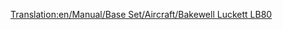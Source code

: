 [[Translation:en/Manual/Base Set/Aircraft/Bakewell Luckett LB80]]

{{nl/Vliegtuig|Name=Bakewell Luckett LB80
|Image=[[File:en/McDonnellDouglasMD80.png|Bakewell Luckett LB80]]
|Cost=36,914 (73.828)
|Speed=947 km/h (592 MPH)
|Annual=6,890 (13.780)
|Designed=1978
|Lifespan=25
|Capacity=150 passagiers & 30 zakken post
|Description=Standaard straalvliegtuig, maar met hogere onderhoudskosten.
|Real-lifeWikilink=McDonnell Douglas MD-80 / MD-90
|Real-life=McDonnell Douglas MD80
}}
